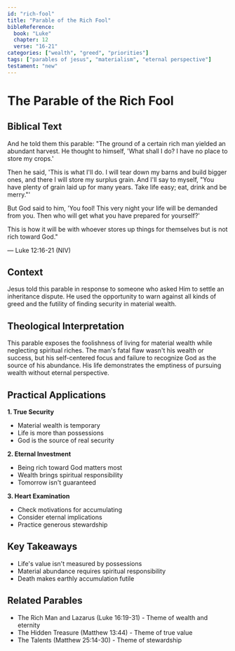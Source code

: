 ```yaml
---
id: "rich-fool"
title: "Parable of the Rich Fool"
bibleReference:
  book: "Luke"
  chapter: 12
  verse: "16-21"
categories: ["wealth", "greed", "priorities"]
tags: ["parables of jesus", "materialism", "eternal perspective"]
testament: "new"
---
```


# The Parable of the Rich Fool

## Biblical Text

And he told them this parable: "The ground of a certain rich man yielded an abundant harvest. He thought to himself, 'What shall I do? I have no place to store my crops.'

Then he said, 'This is what I'll do. I will tear down my barns and build bigger ones, and there I will store my surplus grain. And I'll say to myself, "You have plenty of grain laid up for many years. Take life easy; eat, drink and be merry."'

But God said to him, 'You fool! This very night your life will be demanded from you. Then who will get what you have prepared for yourself?'

This is how it will be with whoever stores up things for themselves but is not rich toward God."

— Luke 12:16-21 (NIV)

## Context

Jesus told this parable in response to someone who asked Him to settle an inheritance dispute. He used the opportunity to warn against all kinds of greed and the futility of finding security in material wealth.

## Theological Interpretation

This parable exposes the foolishness of living for material wealth while neglecting spiritual riches. The man's fatal flaw wasn't his wealth or success, but his self-centered focus and failure to recognize God as the source of his abundance. His life demonstrates the emptiness of pursuing wealth without eternal perspective.

## Practical Applications

**1. True Security**
- Material wealth is temporary
- Life is more than possessions
- God is the source of real security

**2. Eternal Investment**
- Being rich toward God matters most
- Wealth brings spiritual responsibility
- Tomorrow isn't guaranteed

**3. Heart Examination**
- Check motivations for accumulating
- Consider eternal implications
- Practice generous stewardship

## Key Takeaways

- Life's value isn't measured by possessions
- Material abundance requires spiritual responsibility
- Death makes earthly accumulation futile

## Related Parables

- The Rich Man and Lazarus (Luke 16:19-31) - Theme of wealth and eternity
- The Hidden Treasure (Matthew 13:44) - Theme of true value
- The Talents (Matthew 25:14-30) - Theme of stewardship 